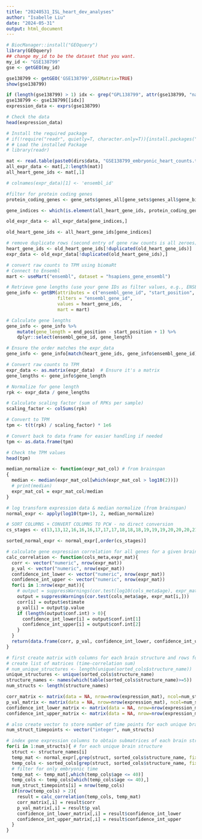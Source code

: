 ```yaml
---
title: "20240531_ISL_heart_dev_analyses"
author: "Isabelle Liu"
date: "2024-05-31"
output: html_document
---
```


```r
# BiocManager::install("GEOquery")
library(GEOquery)
## change my_id to be the dataset that you want.
my_id <- "GSE138799"
gse <- getGEO(my_id)

gse138799 <- getGEO('GSE138799',GSEMatrix=TRUE)
show(gse138799)

if (length(gse138799) > 1) idx <- grep("GPL138799", attr(gse138799, "names")) else idx <- 1  # Replace GPL#### if necessary
gse138799 <- gse138799[[idx]]
expression_data <- exprs(gse138799)

# Check the data
head(expression_data)
```


```r
# Install the required package
# if(!require("readr", quietly=T, character.only=T)){install.packages("readr")}
# # Load the installed Package
# library(readr)

mat <- read.table(paste0(dirs$data, "GSE138799_embryonic_heart_counts.tsv"), sep = '\t', header = T)
all_expr_data <- mat[,2:length(mat)]
all_heart_gene_ids <- mat[,1]

# colnames(expr_data)[1] <- 'ensembl_id'

#filter for protein coding genes
protein_coding_genes <- gene_sets$genes_all[gene_sets$genes_all$gene_biotype=="protein_coding",][["ensembl_gene_id"]] # copied code from brainspan

gene_indices <- which(is.element(all_heart_gene_ids, protein_coding_genes))

old_expr_data <- all_expr_data[gene_indices,]

old_heart_gene_ids <- all_heart_gene_ids[gene_indices]

# remove duplicate rows (second entry of gene raw counts is all zeroes)
heart_gene_ids <- old_heart_gene_ids[!duplicated(old_heart_gene_ids)]
expr_data <- old_expr_data[!duplicated(old_heart_gene_ids),]

# convert raw counts to TPM using biomaRt
# Connect to Ensembl
mart <- useMart("ensembl", dataset = "hsapiens_gene_ensembl")

# Retrieve gene lengths (use your gene IDs as filter values, e.g., ENSEMBL IDs)
gene_info <- getBM(attributes = c("ensembl_gene_id", "start_position", "end_position"),
                   filters = "ensembl_gene_id",
                   values = heart_gene_ids,
                   mart = mart)

# Calculate gene lengths
gene_info <- gene_info %>%
    mutate(gene_length = end_position - start_position + 1) %>%
    dplyr::select(ensembl_gene_id, gene_length)

# Ensure the order matches the expr_data
gene_info <- gene_info[match(heart_gene_ids, gene_info$ensembl_gene_id), ]

# Convert raw counts to TPM
expr_data <- as.matrix(expr_data)  # Ensure it's a matrix
gene_lengths <- gene_info$gene_length

# Normalize for gene length
rpk <- expr_data / gene_lengths

# Calculate scaling factor (sum of RPKs per sample)
scaling_factor <- colSums(rpk)

# Convert to TPM
tpm <- t(t(rpk) / scaling_factor) * 1e6

# Convert back to data frame for easier handling if needed
tpm <- as.data.frame(tpm)

# Check the TPM values
head(tpm)

median_normalize <- function(expr_mat_col) # from brainspan
{
  median <- median(expr_mat_col[which(expr_mat_col > log10(2))])
  # print(median)
  expr_mat_col = expr_mat_col/median
}

# log transform expression data & median normalize (from brainspan)
normal_expr <- apply(log10(tpm+1), 2, median_normalize)

# SORT COLUMNS + CONVERT COLUMNS TO PCW - no direct conversion
cs_stages <- c(13,13,12,16,16,16,17,17,17,18,18,18,19,19,19,20,20,20,21,21,21,23,23,23)

sorted_normal_expr <- normal_expr[,order(cs_stages)]

```

```r
# calculate gene expression correlation for all genes for a given brain structure
calc_correlation <- function(cols_meta,expr_mat){
  corr <- vector("numeric", nrow(expr_mat))
  p_val <- vector("numeric", nrow(expr_mat))
  confidence_int_lower <- vector("numeric", nrow(expr_mat))
  confidence_int_upper <- vector("numeric", nrow(expr_mat))
  for(i in 1:nrow(expr_mat)){
    # output = suppressWarnings(cor.test(log10(cols_meta$age), expr_mat[i,]))
    output = suppressWarnings(cor.test(cols_meta$age, expr_mat[i,]))
    corr[i] = output$estimate
    p_val[i] = output$p.value
    if (length(output$conf.int) > 0){
      confidence_int_lower[i] = output$conf.int[1]
      confidence_int_upper[i] = output$conf.int[2]
    }
  }
  return(data.frame(corr, p_val, confidence_int_lower, confidence_int_upper))
}

# first create matrix with columns for each brain structure and rows for the correlation of each gene
# create list of matrices (time-correlation sum)
# num_unique_structures <- length(unique(sorted_cols$structure_name))
unique_structures <- unique(sorted_cols$structure_name)
structure_names <- names(which(table(sorted_cols$structure_name)>=5))
num_structs <- length(structure_names)

corr_matrix <- matrix(data = NA, nrow=nrow(expression_mat), ncol=num_structs, dimnames = list(NULL, structure_names))
p_val_matrix <- matrix(data = NA, nrow=nrow(expression_mat), ncol=num_structs, dimnames = list(NULL, structure_names))
confidence_int_lower_matrix <- matrix(data = NA, nrow=nrow(expression_mat), ncol=num_structs, dimnames = list(NULL, structure_names))
confidence_int_upper_matrix <- matrix(data = NA, nrow=nrow(expression_mat), ncol=num_structs, dimnames = list(NULL, structure_names))

# also create vector to store number of time points for each unique brainspan structure
num_struct_timepoints <- vector("integer", num_structs)

# index gene expression columns to obtain submatrices of each brain structure
for(i in 1:num_structs){ # for each unique brain structure
  struct <- structure_names[i]
  temp_mat <- normal_expr[,grep(struct, sorted_cols$structure_name, fixed = T)]
  temp_cols <- sorted_cols[grep(struct, sorted_cols$structure_name, fixed = T),]
  # filter for only embryonic time
  temp_mat <- temp_mat[,which(temp_cols$age <= 40)]
  temp_cols <- temp_cols[which(temp_cols$age <= 40),]
  num_struct_timepoints[i] = nrow(temp_cols)
  if(nrow(temp_cols) > 2){
    result = calc_correlation(temp_cols, temp_mat)
    corr_matrix[,i] = result$corr
    p_val_matrix[,i] = result$p_val
    confidence_int_lower_matrix[,i] = result$confidence_int_lower
    confidence_int_upper_matrix[,i] = result$confidence_int_upper
  }
}
```



